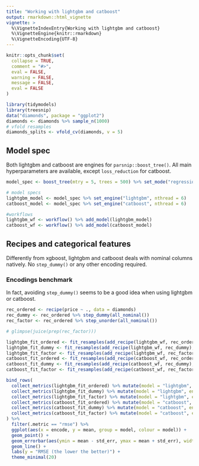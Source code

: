 ```yaml
---
title: "Working with lightgbm and catboost"
output: rmarkdown::html_vignette
vignette: >
  %\VignetteIndexEntry{Working with lightgbm and catboost}
  %\VignetteEngine{knitr::rmarkdown}
  %\VignetteEncoding{UTF-8}
---
```


```r
knitr::opts_chunk$set(
  collapse = TRUE,
  comment = "#>",
  eval = FALSE,
  warning = FALSE,
  message = FALSE,
  eval = FALSE
)
```

```r
library(tidymodels)
library(treesnip)
data("diamonds", package = "ggplot2")
diamonds <- diamonds %>% sample_n(1000)
# vfold resamples
diamonds_splits <- vfold_cv(diamonds, v = 5)
```

## Model spec

Both lightgbm and catboost are engines for `parsnip::boost_tree()`. All main hyperparameters are available, except `loss_reduction` for catboost.

```r
model_spec <- boost_tree(mtry = 5, trees = 500) %>% set_mode("regression")

# model specs
lightgbm_model <- model_spec %>% set_engine("lightgbm", nthread = 6)
catboost_model <- model_spec %>% set_engine("catboost", nthread = 6)

#workflows
lightgbm_wf <- workflow() %>% add_model(lightgbm_model)
catboost_wf <- workflow() %>% add_model(catboost_model)
```

## Recipes and categorical features

Differently from xgboost, lightgbm and catboost deals with nominal columns natively. No `step_dummy()` or any other encoding required.

### Encodings benchmark

In fact, avoiding `step_dummy()` seems to be a good idea when using lightgbm or catboost.

```r
rec_ordered <- recipe(price ~ ., data = diamonds) 
rec_dummy <- rec_ordered %>% step_dummy(all_nominal())
rec_factor <- rec_ordered %>% step_unorder(all_nominal())

# glimpse(juice(prep(rec_factor)))

lightgbm_fit_ordered <- fit_resamples(add_recipe(lightgbm_wf, rec_ordered), resamples = diamonds_splits)
lightgbm_fit_dummy <- fit_resamples(add_recipe(lightgbm_wf, rec_dummy), resamples = diamonds_splits)
lightgbm_fit_factor <- fit_resamples(add_recipe(lightgbm_wf, rec_factor), resamples = diamonds_splits)
catboost_fit_ordered <- fit_resamples(add_recipe(catboost_wf, rec_ordered), resamples = diamonds_splits)
catboost_fit_dummy <- fit_resamples(add_recipe(catboost_wf, rec_dummy), resamples = diamonds_splits)
catboost_fit_factor <- fit_resamples(add_recipe(catboost_wf, rec_factor), resamples = diamonds_splits)
```


```r
bind_rows(
  collect_metrics(lightgbm_fit_ordered) %>% mutate(model = "lightgbm", encode = "ordered"),
  collect_metrics(lightgbm_fit_dummy) %>% mutate(model = "lightgbm", encode = "dummy"),
  collect_metrics(lightgbm_fit_factor) %>% mutate(model = "lightgbm", encode = "factor"),
  collect_metrics(catboost_fit_ordered) %>% mutate(model = "catboost", encode = "ordered"),
  collect_metrics(catboost_fit_dummy) %>% mutate(model = "catboost", encode = "dummy"),
  collect_metrics(catboost_fit_factor) %>% mutate(model = "catboost", encode = "factor")
) %>%
  filter(.metric == "rmse") %>%
  ggplot(aes(x = encode, y = mean, group = model, colour = model)) +
  geom_point() +
  geom_errorbar(aes(ymin = mean - std_err, ymax = mean + std_err), width = 0.2) +
  geom_line() +
  labs(y = "RMSE (the lower the better)") +
  theme_minimal(20)
```
